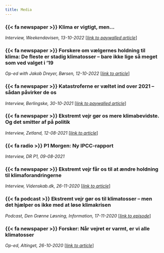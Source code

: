 ```yaml
---
title: Media
---
```


### {{< fa newspaper >}} __Klima er vigtigt, men...__

*Interview, Weekendavisen, 13-10-2022* [_[link to paywalled article](https://www.weekendavisen.dk/2022-41/ideer/klima-er-vigtigt-men-...)_]

### {{< fa newspaper >}} __Forskere om vælgernes holdning til klima: De fleste er stadig klimatosser – bare ikke lige så meget som ved valget i ’19__

*Op-ed with Jakob Dreyer, Børsen, 12-10-2022* [_[link to article](https://borsen.dk/nyheder/opinion/danskerne-har-ikke-glemt-alt-om-klimaet-paa-fire-aar)_]

### {{< fa newspaper >}} __Katastroferne er væltet ind over 2021 – sådan påvirker de os__

*Interview, Berlingske, 30-10-2021* [_[link to paywalled article](https://www.berlingske.dk/videnskab/katastroferne-er-vaeltet-ind-over-2021-saadan-paavirker-de-os)_]

### {{< fa newspaper >}} __Ekstremt vejr gør os mere klimabevidste. Og det smitter af på politik__

*Interview, Zetland, 12-08-2021* [_[link to article](https://www.zetland.dk/historie/s8aL9gRY-aO0E1wr0-4a36b)_]

### {{< fa radio >}} __P1 Morgen: Ny IPCC-rapport__

*Interview, DR P1, 09-08-2021*

### {{< fa newspaper >}} __Ekstremt vejr får os til at ændre holdning til klimaforandringerne__

*Interview, Videnskab.dk, 26-11-2020* [_[link to article](https://videnskab.dk/kultur-samfund/ekstremt-vejr-faar-os-til-at-aendre-holdning-til-klimaforandringerne)_]

### {{< fa podcast >}} __Ekstremt vejr gør os til klimatosser – men det hjælper os ikke med at løse klimakrisen__

*Podcast, Den Grønne Løsning, Information, 17-11-2020* [_[link to episode](https://www.information.dk/indland/2020/11/ekstremt-vejr-goer-klimatosser-hjaelper-loese-klimakrisen)_]

### {{< fa newspaper >}} __Forsker: Når vejret er varmt, er vi alle klimatosser__

*Op-ed, Altinget, 26-10-2020* [_[link to article](https://www.altinget.dk/energi/artikel/forsker-naar-vejret-er-varmt-er-vi-alle-klimatosser)_]









